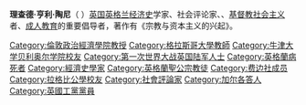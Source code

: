 {{Unreferenced|time=2021-02-26T10:14:00+00:00}}
{{expandlanguage|en}}
{{Infobox person
| name               = 理查德·亨利·陶尼
| native_name        = R. H. Tawney
| image              = R. H. Tawney.png
| alt                = <!-- descriptive text for use by speech synthesis (text-to-speech) software -->
| caption            = 
| birth_name         =  Henry Tawney
| birth_date         = {{birth date|1880|11|30|df=y}}
| birth_place        = [[印度|印度]][[加爾各答|加爾各答]]
| death_date         = {{death date and age|1962|01|16|1880|11|30|df=y}}
| death_place        = [[英國|英國]][[倫敦|倫敦]]
| nationality        = 英國人
| other_names        = 哈利·陶尼<br />（{{lang|en|Harry Tawney}}）
| occupation         = 
| home_town          = 
| party              = [[工黨_(英國)|工黨]]
| movement           = [[基督教社會主義|基督教社會主義]]
| spouse             = {{marriage|珍娜·陶尼|1909}}
| awards             = 
| module             = {{Infobox academic |child=yes
| alma_mater         = [[牛津大學貝利奧爾學院|牛津大學貝利奧爾學院]]
| thesis_title       = 
| thesis_year        = 
| school_tradition   = 
| doctoral_advisor   = 
| academic_advisors  = 
| influences         = <!--must be referenced from a third-party source-->
| era                = 
| discipline         = {{hlist | [[經濟學|經濟學]] | [[歷史|歷史]]}}
| sub_discipline     = [[經濟史|經濟史]]
| workplaces         = [[倫敦政治經濟學院|倫敦經濟學院]]
| doctoral_students  = <!--only those with WP articles-->
| notable_students   = <!--only those with WP articles-->
| main_interests     = 
| notable_works      = {{ubl |《The Acquisitive Society》（1920年）|《Religion and the Rise of Capitalism》（1926年）|《Equality》（1931年）}}
| notable_ideas      = 
| influenced         = <!--must be referenced from a third-party source-->
}}
| signature          = 
| signature_alt      = 
}}
'''理查德·亨利·陶尼'''（{{lang-en|Richard Henry "Harry" Tawney}}  {{bd|1880年||1962年||}}）[[英国|英国]][[英格兰|英格兰]][[经济史|经济史]]学家、社会评论家、{{le|伦理社会主义|Ethical socialism|伦理社会主义者}}、[[基督教社会主义|基督教社会主义]]者、[[成人教育|成人教育]]的重要倡导者，著作有《宗教与资本主义的兴起》。

{{DEFAULTSORT: Tawney, Richard}}
[[Category:倫敦政治經濟學院教授|Category:倫敦政治經濟學院教授]]
[[Category:格拉斯哥大學教師|Category:格拉斯哥大學教師]]
[[Category:牛津大学贝利奥尔学院校友|Category:牛津大学贝利奥尔学院校友]]
[[Category:第一次世界大战英国陆军人士|Category:第一次世界大战英国陆军人士]]
[[Category:英格蘭病死者|Category:英格蘭病死者]]
[[Category:經濟史學家|Category:經濟史學家]]
[[Category:英格蘭聖公宗教徒|Category:英格蘭聖公宗教徒]]
[[Category:费边社成员|Category:费边社成员]]
[[Category:拉格比公學校友|Category:拉格比公學校友]]
[[Category:社會評論家|Category:社會評論家]]
[[Category:加尔各答人|Category:加尔各答人]]
[[Category:英國工黨黨員|Category:英國工黨黨員]]